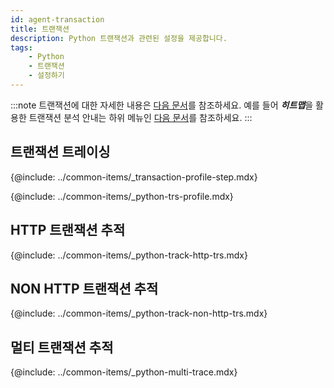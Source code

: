```yaml
---
id: agent-transaction
title: 트랜잭션
description: Python 트랜잭션과 관련된 설정을 제공합니다.
tags:
    - Python
    - 트랜잭션
    - 설정하기
---
```


:::note
트랜잭션에 대한 자세한 내용은 [다음 문서](track-transactions-intro)를 참조하세요. 예를 들어 ***히트맵***을 활용한 트랜잭션 분석 안내는 하위 메뉴인 [다음 문서](trs-view)를 참조하세요.
:::

## 트랜잭션 트레이싱

{@include: ../common-items/_transaction-profile-step.mdx}

{@include: ../common-items/_python-trs-profile.mdx}

## HTTP 트랜잭션 추적

{@include: ../common-items/_python-track-http-trs.mdx}

## NON HTTP 트랜잭션 추적

{@include: ../common-items/_python-track-non-http-trs.mdx}  

## 멀티 트랜잭션 추적

{@include: ../common-items/_python-multi-trace.mdx}